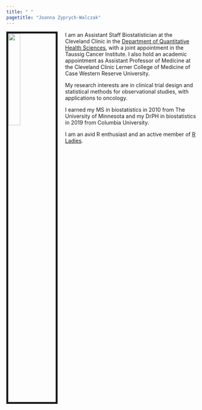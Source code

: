 ```yaml
---
title: " "
pagetitle: "Joanna Zyprych-Walczak"
---
```


<link rel="stylesheet" href="styles.css" type="text/css">
<link rel="stylesheet" href="academicicons/css/academicons.min.css"/>

<img src="images/asia.jpg" style="width:25%; border:5px solid; margin-right: 20px" align="left">

I am an Assistant Staff Biostatistician at the Cleveland Clinic in the [Department of Quantitative Health Sciences](https://www.lerner.ccf.org/qhs/zabor/), with a joint appointment in the Taussig Cancer Institute. I also hold an academic appointment as Assistant Professor of Medicine at the Cleveland Clinic Lerner College of Medicine of Case Western Reserve University. 

My research interests are in clinical trial design and statistical methods for observational studies, with applications to oncology.

I earned my MS in biostatistics in 2010 from The University of Minnesota and my DrPH in biostatistics in 2019 from Columbia University.  

I am an avid R enthusiast and an active member of [R Ladies](https://rladies.org/). 



